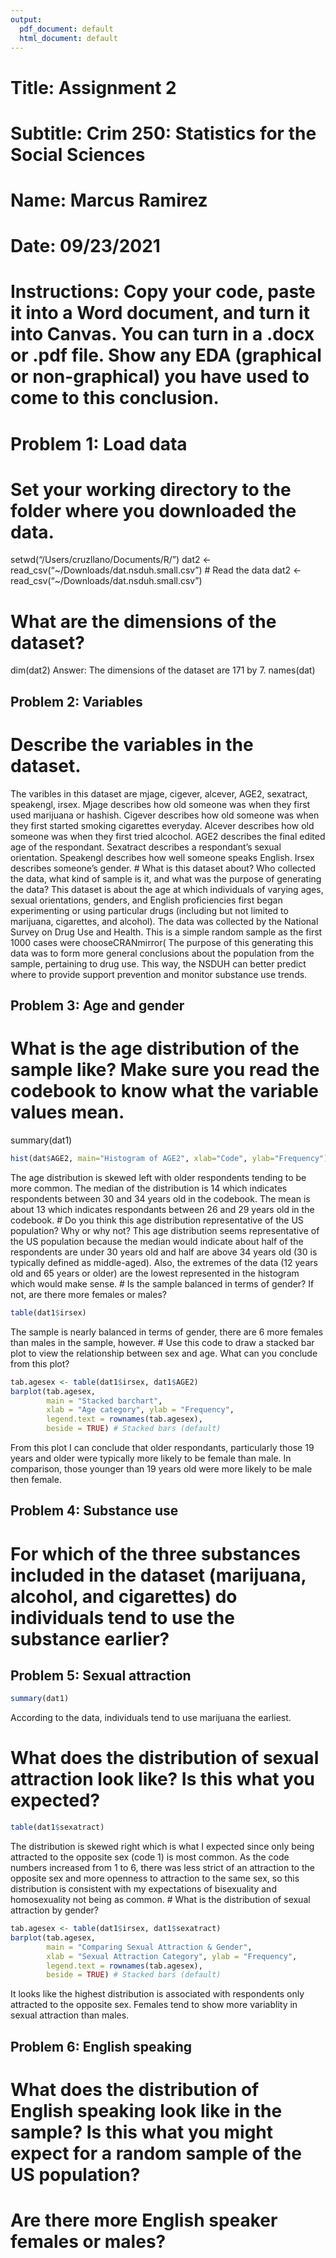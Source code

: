 ```yaml
---
output:
  pdf_document: default
  html_document: default
---
```

# Title: Assignment 2
# Subtitle: Crim 250: Statistics for the Social Sciences
# Name: Marcus Ramirez
# Date: 09/23/2021


# Instructions: Copy your code, paste it into a Word document, and turn it into Canvas. You can turn in a .docx or .pdf file. Show any EDA (graphical or non-graphical) you have used to come to this conclusion.


# Problem 1: Load data

# Set your working directory to the folder where you downloaded the data.
setwd("/Users/cruzllano/Documents/R/")
dat2 <- read_csv("~/Downloads/dat.nsduh.small.csv")
# Read the data
dat2 <- read_csv("~/Downloads/dat.nsduh.small.csv")

# What are the dimensions of the dataset? 
dim(dat2)
Answer: The dimensions of the dataset are 171 by 7.
names(dat)

## Problem 2: Variables

# Describe the variables in the dataset.
The varibles in this dataset are mjage, cigever, alcever, AGE2, sexatract, speakengl, irsex. Mjage describes how old someone was when they first used marijuana or hashish. Cigever describes how old someone was when they first started smoking cigarettes everyday. Alcever describes how old someone was when they first tried alcochol. AGE2 describes the final edited age of the respondant. Sexatract describes a respondant's sexual orientation. Speakengl describes how well someone speaks English. Irsex describes someone's gender.
# What is this dataset about? Who collected the data, what kind of sample is it, and what was the purpose of generating the data?
This dataset is about the age at which individuals of varying ages, sexual orientations, genders, and English proficiencies first began experimenting or using particular drugs (including but not limited to marijuana, cigarettes, and alcohol).
The data was collected by the National Survey on Drug Use and Health. This is a simple random sample as the first 1000 cases were chooseCRANmirror(
The purpose of this generating this data was to form more general conclusions about the population from the sample, pertaining to drug use. This way, the NSDUH can better predict where to provide support prevention and monitor substance use trends.


## Problem 3: Age and gender

# What is the age distribution of the sample like? Make sure you read the codebook to know what the variable values mean.
summary(dat1)

```r
hist(dat$AGE2, main="Histogram of AGE2", xlab="Code", ylab="Frequency")
```
The age distribution is skewed left with older respondents tending to be more common. The median of the distribution is 14 which indicates respondents between 30 and 34 years old in the codebook. The mean is about 13 which indicates respondants between 26 and 29 years old in the codebook.
# Do you think this age distribution representative of the US population? Why or why  not?
This age distribution seems representative of the US population because the median would indicate about half of the respondents are under 30 years old and half are above 34 years old (30 is typically defined as middle-aged). Also, the extremes of the data (12 years old and 65 years or older) are the lowest represented in the histogram which would make sense.
# Is the sample balanced in terms of gender? If not, are there more females or males?
```r
table(dat1$irsex)

```
The sample is nearly balanced in terms of gender, there are 6 more females than males in the sample, however.
# Use this code to draw a stacked bar plot to view the relationship between sex and age. What can you conclude from this plot?
```r
tab.agesex <- table(dat1$irsex, dat1$AGE2)
barplot(tab.agesex,
        main = "Stacked barchart",
        xlab = "Age category", ylab = "Frequency",
        legend.text = rownames(tab.agesex),
        beside = TRUE) # Stacked bars (default)
```
From this plot I can conclude that older respondants, particularly those 19 years and older were typically more likely to be female than male. In comparison, those younger than 19 years old were more likely to be male then female.


## Problem 4: Substance use

# For which of the three substances included in the dataset (marijuana, alcohol, and cigarettes) do individuals tend to use the substance earlier?





## Problem 5: Sexual attraction

```r
summary(dat1)

```
According to the data, individuals tend to use marijuana the earliest.

# What does the distribution of sexual attraction look like? Is this what you expected?
```r
table(dat1$sexatract)
```
The distribution is skewed right which is what I expected since only being attracted to the opposite sex (code 1) is most common. As the code numbers increased from 1 to 6, there was less strict of an attraction to the opposite sex and more openness to attraction to the same sex, so this distribution is consistent with my expectations of bisexuality and homosexuality not being as common.
# What is the distribution of sexual attraction by gender? 
```r
tab.agesex <- table(dat1$irsex, dat1$sexatract)
barplot(tab.agesex,
        main = "Comparing Sexual Attraction & Gender",
        xlab = "Sexual Attraction Category", ylab = "Frequency",
        legend.text = rownames(tab.agesex),
        beside = TRUE) # Stacked bars (default)
```
It looks like the highest distribution is associated with respondents only attracted to the opposite sex. Females tend to show more variablity in sexual attraction than males.



## Problem 6: English speaking

# What does the distribution of English speaking look like in the sample? Is this what you might expect for a random sample of the US population?

# Are there more English speaker females or males?
```r

```




